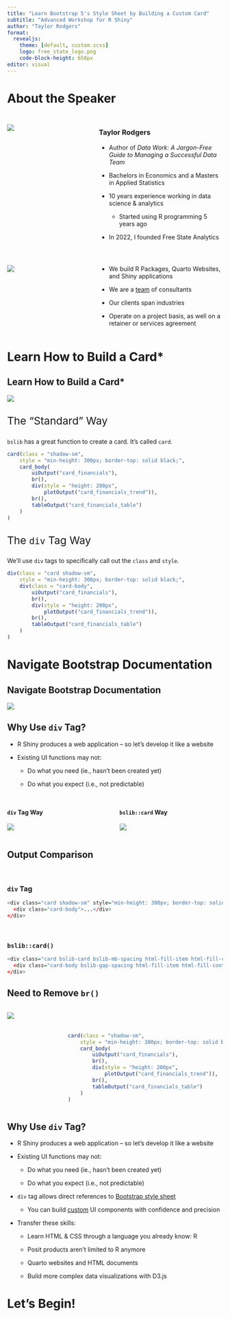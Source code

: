 ```yaml
---
title: "Learn Bootstrap 5's Style Sheet by Building a Custom Card"
subtitle: "Advanced Workshop for R Shiny"
author: "Taylor Rodgers"
format: 
  revealjs:
    theme: [default, custom.scss]
    logo: free_state_logo.png
    code-block-height: 650px
editor: visual
---
```


# About the Speaker

##  {.center}

::: columns
::: {.column width="40%"}
![](./headshot.jpeg)
:::

::: {.column width="60%"}
### Taylor Rodgers

::: incremental
-   Author of *Data Work: A Jargon-Free Guide to Managing a Successful Data Team*

-   Bachelors in Economics and a Masters in Applied Statistics

-   10 years experience working in data science & analytics

    -   Started using R programming 5 years ago

-   In 2022, I founded Free State Analytics
:::
:::
:::

## {.center}

::: columns
::: {.column style="width: 40%"}
![](free_state_logo.png){fig-align="center"}
:::

::: {.column style="width: 60%"}

::: incremental
-   We build R Packages, Quarto Websites, and Shiny applications

-   We are a [team]{.underline} of consultants

-   Our clients span industries

-   Operate on a project basis, as well on a retainer or services agreement
:::

:::
:::

# Learn How to Build a Card\*

## Learn How to Build a Card\* {.center}

![](final.gif)

##  {.center}


::: {style="font-size: 1.75em;"}
The "Standard" Way
:::

`bslib` has a great function to create a card. It's called `card`.

```.r
card(class = "shadow-sm",
    style = "min-height: 300px; border-top: solid black;",
    card_body(
        uiOutput("card_financials"),
        br(),
        div(style = "height: 200px",
            plotOutput("card_financials_trend")),
        br(),
        tableOutput("card_financials_table")
    )
)
```

##  {.center}

::: {style="font-size: 1.75em;"}
The `div` Tag Way
:::

We'll use `div` tags to specifically call out the `class` and `style`.
<br>

```.r
div(class = "card shadow-sm",
    style = "min-height: 300px; border-top: solid black;",
    div(class = "card-body",
        uiOutput("card_financials"),
        br(),
        div(style = "height: 200px",
            plotOutput("card_financials_trend")),
        br(),
        tableOutput("card_financials_table")
    )
)
```

# Navigate Bootstrap Documentation

## Navigate Bootstrap Documentation {.center}

![](bootstrap.png)


## Why Use `div` Tag?

::: incremental
-   R Shiny produces a web application -- so let's develop it like a website

-   Existing UI functions may not:

    -   Do what you need (ie., hasn't been created yet)

    -   Do what you expect (i.e., not predictable)
:::

## {.scrollable}
::: columns
::: {.column width="50%"}
#### `div` Tag Way
![](./comparison_with_tags.png)
:::

::: {.column width="50%"}
#### `bslib::card` Way
![](./comparison_with_bslib.png)


:::
:::

## Output Comparison

<br>

### `div` Tag

```r
<div class="card shadow-sm" style="min-height: 300px; border-top: solid black;">
  <div class="card-body">...</div>
</div>
```

<br>

### `bslib::card()`

```r
<div class="card bslib-card bslib-mb-spacing html-fill-item html-fill-container shadow-sm" data-require-bs-caller="card()" data-require-bs-version="5" style="min-height: 300px; border-top: solid black;">
  <div class="card-body bslib-gap-spacing html-fill-item html-fill-container" style="margin-top:auto;margin-bottom:auto;flex:1 1 auto;">...</div>
</div>
```


## Need to Remove `br()`
::: columns 
::: {.column width="25%"}
![](./comparison_with_tags.png)
:::

::: {.column width="75%"} 
<br>
<br>
```.r
card(class = "shadow-sm",
    style = "min-height: 300px; border-top: solid black;",
    card_body(
        uiOutput("card_financials"),
        br(),
        div(style = "height: 200px",
            plotOutput("card_financials_trend")),
        br(),
        tableOutput("card_financials_table")
    )
)
```


:::
:::

## Why Use `div` Tag?

-   R Shiny produces a web application -- so let's develop it like a website

-   Existing UI functions may not:

    -   Do what you need (ie., hasn't been created yet)

    -   Do what you expect (i.e., not predictable)
    
::: incremental
    
-   `div` tag allows direct references to [Bootstrap style sheet](https://getbootstrap.com/docs/5.0/getting-started/introduction/)

    -   You can build [custom](https://www.freestateanalytics.com/data_stories/case_study_vox.html) UI components with confidence and precision

-   Transfer these skills:

    -   Learn HTML & CSS through a language you already know: R

    -   Posit products aren't limited to R anymore

    -   Quarto websites and HTML documents

    -   Build more complex data visualizations with D3.js
:::

<!-- ## Why You Should **Not** Use a `div` Tag? -->

<!-- ::: incremental -->
<!-- -   Shiny is an R (or Python) application -- so let's develop it like an R application -->

<!-- -   Other developers might get confused or find it unreadable -->

<!-- -   `bslib` was built so that you did **not** need to review Bootstrap 5 documentation -->

<!-- -   Over-engineering -- we don't need website quality work for a business intelligence report -->

<!-- ::: -->

# Let's Begin!
